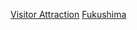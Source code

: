 {{日本行政區劃分類導航|觀光地}}
{{Commonscat|Visitor attractions in Fukushima prefecture}}

[[Category:福島縣|Visitor Attraction]]
[[Category:日本各都道府縣旅遊景點|Fukushima]]